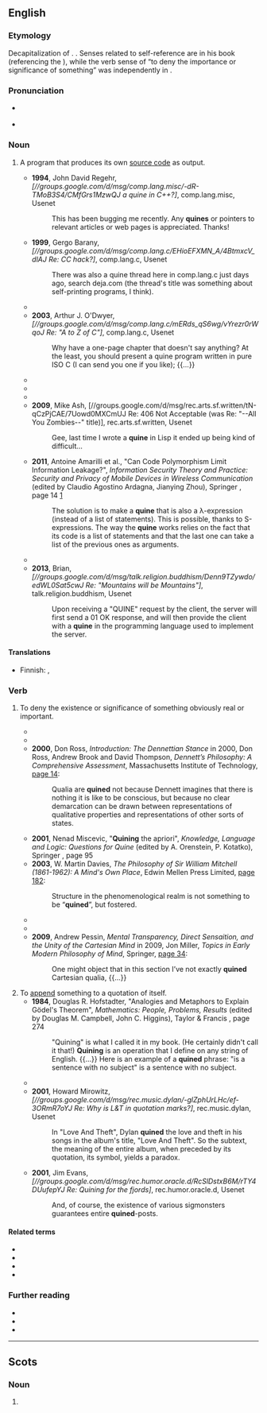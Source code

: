 {{also|Quine}}
==English==

===Etymology===
Decapitalization of {{m|en|Quine}}.
{{named-after|en|occ=philosopher and logician|Willard Van Orman Quine|wplink==}}.
Senses related to self-reference are {{coin|en|Douglas Hofstadter|in=1979|nocap=1}} in his book ''{{w|Gödel, Escher, Bach}}'' (referencing the {{w|lang=en|Quine's paradox|paradox named after him}}), while the verb sense of “to deny the importance or significance of something” was independently {{coin|en|Daniel Dennett|nocap=1}} in ''{{w|The Philosophical Lexicon}}''.

===Pronunciation===
* {{a|UK|US}} {{IPA|en|/kwaɪn/}}
* {{audio|en|LL-Q1860 (eng)-Vealhurl-quine.wav|Audio (UK)}}

===Noun===
{{en-noun}}

# {{lb|en|computing}} A program that produces its own [[source code]] as output.
#* '''1994''', John David Regehr, ''[//groups.google.com/d/msg/comp.lang.misc/-dR-TMoB3S4/CMfGrs1MzwQJ a quine in C++?]'', comp.lang.misc, Usenet
#*: This has been bugging me recently. Any '''quines''' or pointers to relevant articles or web pages is appreciated. Thanks!
#* '''1999''', Gergo Barany, ''[//groups.google.com/d/msg/comp.lang.c/EHioEFXMN_A/4BtmxcV_dlAJ Re: CC hack?]'', comp.lang.c, Usenet
#*: There was also a quine thread here in comp.lang.c just days ago, search deja.com (the thread's title was something about self-printing programs, I think).
#* {{quote-book|en|year=2002|author=Clinton Pierce|title=Perl Developer's Dictionary|publisher=Sams Publishing|isbn=9780672320675|page=269
|passage=Most '''quines''' are notoriously difficult (and fiendish) to write. Perl can cheat, though. :)}}
#* '''2003''', Arthur J. O'Dwyer, ''[//groups.google.com/d/msg/comp.lang.c/mERds_qS6wg/vYrezr0rWqoJ Re: "A to Z of C"]'', comp.lang.c, Usenet
#*: Why have a one-page chapter that doesn't say anything? At the least, you should present a quine program written in pure ISO C (I can send you one if you like); {{...}}
#* {{quote-book|en|year=2004|author=David Darling|title=The Universal Book of Mathematics: From Abracadabra to Zeno's Paradoxes|publisher=John Wiley & Sons|isbn=9780471667001|page=264
|passage=Although writing a '''quine''' is not always easy, and in fact may seem impossible, it can always be done in any programming language that is Turing complete (see Turing machine), which includes every programming language actually in use.}}
#* {{quote-book|en|year=2005|author=Simon Cozens|title=Advanced Perl Programming|publisher=O'Reilly Media|isbn=9781449378912|page=260
|passage=SelfGOL can reproduce itself; it can turn other programs into a '''quine'''; it can display a scrolling banner; it plays the Game of Life; and it contains no (ordinary) loops, goto statements, or if statements. Control flow is done, well, interestingly.}}
#* {{quote-book|en|year=2008|author=Uwe Seifert|author2=Jin-hyun Kim|author3=Anthony Moore|title=Paradoxes of Interactivity: Perspectives for Media Theory, Human-computer Interaction, and Artistic Investigations|publisher=transcript Verlag|isbn=9783899428421|page=179
|passage=Yet from a different perspective, it describes the process of producing this very code; in other words, it is because object- and meta-language interrelate that makes a '''quine''' difficult; in less reflective programs, where means and ends are more separate, this difficulty is not so obvious.}}
#* '''2009''', Mike Ash, [//groups.google.com/d/msg/rec.arts.sf.written/tN-qCzPjCAE/7Uowd0MXCmUJ Re: 406 Not Acceptable (was Re: "--All You Zombies--" title)], rec.arts.sf.written, Usenet
#*: Gee, last time I wrote a '''quine''' in Lisp it ended up being kind of difficult...
#* '''2011''', Antoine Amarilli et al., "Can Code Polymorphism Limit Information Leakage?", ''Information Security Theory and Practice: Security and Privacy of Mobile Devices in Wireless Communication'' (edited by Claudio Agostino Ardagna, Jianying Zhou), Springer {{ISBN|9783642210396}}, page 14 [https://eprint.iacr.org/2011/099.pdf]
#*: The solution is to make a '''quine''' that is also a λ-expression (instead of a list of statements). This is possible, thanks to S-expressions. The way the '''quine''' works relies on the fact that its code is a list of statements and that the last one can take a list of the previous ones as arguments.
#* {{quote-book|en|year=2012|author=Pietro Liò|author2=Dinesh Verma|title=Biologically Inspired Networking and Sensing: Algorithms and Architectures|publisher=IGI Global Snippet|isbn=9781613500934
|passage='''Quines''' exist for any programming language that is Turing complete and it is a common challenge for students to come up with a '''Quine''' in their language of choice. The '''Quine''' Page provides a comprehensive list of such programs in various languages.}}
#* '''2013''', Brian, ''[//groups.google.com/d/msg/talk.religion.buddhism/Denn9TZywdo/edWL0Sat5cwJ Re: "Mountains will be Mountains"]'', talk.religion.buddhism, Usenet
#*: Upon receiving a "QUINE" request by the client, the server will first send a 01 OK response, and will then provide the client with a '''quine''' in the programming language used to implement the server.

====Translations====
{{trans-top|program that outputs its own source code}}
* Finnish: {{t+|fi|quine}}, {{t|fi|[[oma]]n [[lähdekoodi]]nsa [[tulostava]] [[ohjelma]]}}
{{trans-mid}}
{{trans-bottom}}

===Verb===
{{en-verb}}

# {{lb|en|philosophy}} To deny the existence or significance of something obviously real or important.
#* {{quote-book|en|year=1993|author=Howard Margolis|title=Paradigms and Barriers: How Habits of Mind Govern Scientific Beliefs|publisher=University of Chicago Press|isbn=9780226505237|page=62
|passage=As with the puzzle of what happens during the combustion of a metal in pure oxygen (the "steel wool" experiment), this result can of course be '''quined'''. Taking the phlogistic view, we could say that the calx requires the same phlogiston content as the metal, so of course the amount of water absorbed must be in accord with that.}}
#* {{quote-book|en|year=1999|author=Denis Fisette|title=Consciousness and Intentionality: Models and Modalities of Attribution|publisher=Springer|isbn=9780792359074|page=119
|passage=They deny that mental states and events actually possess the qualitative properties attributed to them by qualia friends and, as a consequence, they advocate '''quining''' qualia.}}
#* '''2000''', Don Ross, ''Introduction: The Dennettian Stance'' in 2000, Don Ross, Andrew Brook and David Thompson, ''Dennett’s Philosophy: A Comprehensive Assessment'', Massachusetts Institute of Technology, [http://books.google.com/books?id=jDwFYqcMEScC&pg=PA14&dq=%22quined%22#v=onepage page 14]:
#*: Qualia are '''quined''' not because Dennett imagines that there is nothing it is like to be conscious, but because no clear demarcation can be drawn between representations of qualitative properties and representations of other sorts of states.
#* '''2001''', Nenad Miscevic, "'''Quining''' the apriori", ''Knowledge, Language and Logic: Questions for Quine'' (edited by A. Orenstein, P. Kotatko), Springer {{ISBN|9781402002533}}, page 95
#* '''2003''', W. Martin Davies, ''The Philosophy of Sir William Mitchell (1861-1962): A Mind's Own Place'', Edwin Mellen Press Limited, [http://books.google.com/books?id=0d_WAAAAMAAJ&pg=PA182&dq=%22quined%22#search_anchor page 182]:
#*: Structure in the phenomenological realm is not something to be “'''quined'''”, but fostered.
#* {{quote-book|en|year=2003|author=Roy Sorensen|title=A Brief History of the Paradox: Philosophy and the Labyrinths of the Mind: Philosophy and the Labyrinths of the Mind|publisher=Oxford University Press|isbn=9780199728572|page=357
|passage=Daniel Dennett's ''The Philosophical Lexicon'' defines "quine" as a verb: "to deny the existence or significance of something real or significant". Quine has '''quined''' names, intentions, and the distinction between psychology and epistemology. In 1951 Quine '''quined''' the distinction between analytic and synthetic statements.}}
#* {{quote-book|en|year=2008|author=Daniel Barnett|title=Movement as Meaning: In Experimental Film|publisher=Rodopi|isbn=9789042023857|page=114
|passage=The private language machine and the evolution of a medium: One of the things that Wittgenstein is most famous for is '''quining''' "private language". By saying that private languages can't exist Wittgenstein wanted us to recognize the inescapable function of the social fabric in language's work.}}
#* '''2009''', Andrew Pessin, ''Mental Transparency, Direct Sensaition, and the Unity of the Cartesian Mind'' in 2009, Jon Miller, ''Topics in Early Modern Philosophy of Mind'', Springer, [http://books.google.com/books?id=HDEyqVo_RdAC&pg=PA34&dq=%22quined%22#v=onepage page 34]:
#*: One might object that in this section I’ve not exactly '''quined''' Cartesian qualia, {{...}}
# To [[append]] something to a quotation of itself.
#* '''1984''', Douglas R. Hofstadter, "Analogies and Metaphors to Explain Gödel's Theorem", ''Mathematics: People, Problems, Results'' (edited by Douglas M. Campbell, John C. Higgins), Taylor & Francis {{ISBN|9780534032036}}, page 274
#*: "Quining" is what I called it in my book. (He certainly didn't call it that!) '''Quining''' is an operation that I define on any string of English. {{...}} Here is an example of a '''quined''' phrase: "is a sentence with no subject" is a sentence with no subject.
#* {{quote-book|en|year=1997|author=Nathaniel S. Hellerstein|title=Diamond: A Paradox Logic|publisher=World Scientific|isbn=9789810228507|page=183
|passage=Diamond arises in Gödelian meta-mathematics. In meta-math, sentences can refer to each other's provability, and to '''quining'''. This yields self-reference: T = "is provable when quined" is provable when quined.}}
#* '''2001''', Howard Mirowitz, ''[//groups.google.com/d/msg/rec.music.dylan/-glZphUrLHc/ef-3ORmR7oYJ Re: Why is L&amp;T in quotation marks?]'', rec.music.dylan, Usenet
#*: In "Love And Theft", Dylan '''quined''' the love and theft in his songs in the album's title, "Love And Theft". So the subtext, the meaning of the entire album, when preceded by its quotation, its symbol, yields a paradox.
#* '''2001''', Jim Evans, ''[//groups.google.com/d/msg/rec.humor.oracle.d/RcSlDstxB6M/rTY4DUufepYJ Re: Quining for the fjords]'', rec.humor.oracle.d, Usenet
#*: And, of course, the existence of various sigmonsters guarantees entire '''quined'''-posts.

====Related terms====
* {{l|en|Quine}}
* {{l|en|quiner|pos=n}}
* {{l|en|quined|pos=a}}
* {{l|en|quining|pos=n}}

===Further reading===
* {{R:Jargon File}}
* {{pedia|quine (computing)}}
* {{pedia|Quine's paradox}}

----

==Scots==

===Noun===
{{sco-noun}}

# {{alt form|sco|quean|from=Doric Scots|t=young woman, girl}}